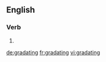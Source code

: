 ==English==

===Verb===
{{head|en|present participle}}

# {{present participle of|gradate|lang=en}}

[[de:gradating]]
[[fr:gradating]]
[[vi:gradating]]